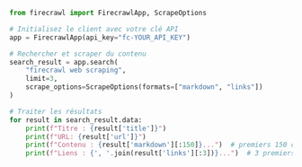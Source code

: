 ```python Python
from firecrawl import FirecrawlApp, ScrapeOptions

# Initialisez le client avec votre clé API
app = FirecrawlApp(api_key="fc-YOUR_API_KEY")

# Rechercher et scraper du contenu
search_result = app.search(
    "firecrawl web scraping",
    limit=3,
    scrape_options=ScrapeOptions(formats=["markdown", "links"])
)

# Traiter les résultats
for result in search_result.data:
    print(f"Titre : {result['title']}")
    print(f"URL: {result['url']}")
    print(f"Contenu : {result['markdown'][:150]}...")  # premiers 150 caractères
    print(f"Liens : {', '.join(result['links'][:3])}...")  # 3 premiers liens
```
